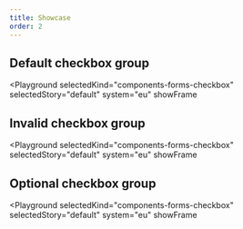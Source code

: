 ```yaml
---
title: Showcase
order: 2
---
```



## Default checkbox group

<Playground
  selectedKind="components-forms-checkbox"
  selectedStory="default"
  system="eu"
  showFrame
>
  <Html markup={checkboxDefault} />
</Playground>

## Invalid checkbox group

<Playground
  selectedKind="components-forms-checkbox"
  selectedStory="default"
  system="eu"
  showFrame
>
  <Html markup={checkboxInvalid} />
</Playground>

## Optional checkbox group

<Playground
  selectedKind="components-forms-checkbox"
  selectedStory="default"
  system="eu"
  showFrame
>
  <Html markup={checkboxOptional} />
</Playground>
